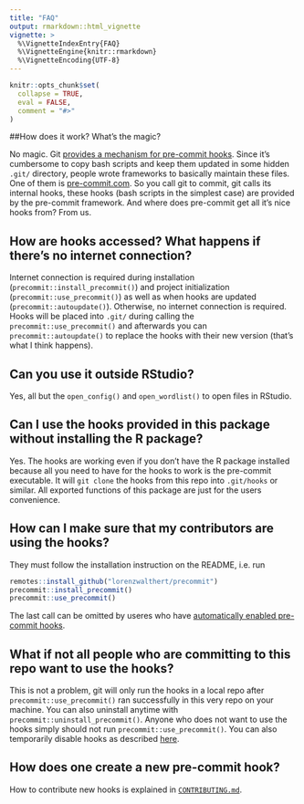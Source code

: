 ```yaml
---
title: "FAQ"
output: rmarkdown::html_vignette
vignette: >
  %\VignetteIndexEntry{FAQ}
  %\VignetteEngine{knitr::rmarkdown}
  %\VignetteEncoding{UTF-8}
---
```


```r
knitr::opts_chunk$set(
  collapse = TRUE,
  eval = FALSE,
  comment = "#>"
)
```

##How does it work? What's the magic?

No magic. Git [provides a mechanism for pre-commit
hooks](https://git-scm.com/book/en/v2/Customizing-Git-Git-Hooks). Since it's
cumbersome to copy bash scripts and keep them updated in some hidden `.git/`
directory, people wrote frameworks to basically maintain these files. One of
them is [pre-commit.com](pre-commit.com). So you call git to commit, git calls
its internal hooks, these hooks (bash scripts in the simplest case) are provided
by the pre-commit framework. And where does pre-commit get all it's nice hooks
from? From us.

## How are hooks accessed? What happens if there's no internet connection?

Internet connection is required during installation 
(`precommit::install_precommit()`) and project initialization 
(`precommit::use_precommit()`) as well as when hooks are updated 
(`precommit::autoupdate()`). Otherwise, no internet connection is required. 
Hooks will be placed into `.git/` during calling the 
`precommit::use_precommit()` and afterwards you can `precommit::autoupdate()` 
to replace the hooks with their new version (that's what I think happens).

## Can you use it outside RStudio?

Yes, all but the `open_config()` and `open_wordlist()` to open files in RStudio. 

## Can I use the hooks provided in this package without installing the R package?

Yes. The hooks are working even if you don't have the R package installed 
because all you need to have for the hooks to work is the pre-commit executable. 
It will `git clone` the hooks from this repo into `.git/hooks` or similar. All
exported functions of this package are just for the users convenience.

## How can I make sure that my contributors are using the hooks?

They must follow the installation instruction on the README, i.e. run 
```r
remotes::install_github("lorenzwalthert/precommit")
precommit::install_precommit()
precommit::use_precommit()
```

The last call can be omitted by useres who have [automatically enabled 
pre-commit hooks](https://pre-commit.com/#automatically-enabling-pre-commit-on-repositories).

## What if not all people who are committing to this repo want to use the hooks?

This is not a problem, git will only run the hooks in a local repo after
`precommit::use_precommit()` ran successfully in this very repo on your machine.
You can also uninstall anytime with `precommit::uninstall_precommit()`. Anyone
who does not want to use the hooks simply should not run
`precommit::use_precommit()`. You can also temporarily disable hooks as 
described [here](https://pre-commit.com/#temporarily-disabling-hooks).


## How does one create a new pre-commit hook?

How to contribute new hooks is explained in [`CONTRIBUTING.md`](https://github.com/lorenzwalthert/precommit/blob/master/CONTRIBUTING.md).
